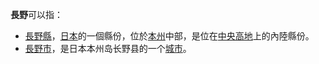 '''長野'''可以指：

* [[長野縣|長野縣]]，[[日本|日本]]的一個縣份，位於[[本州|本州]]中部，是位在[[中央高地|中央高地]]上的內陸縣份。
* [[長野市|長野市]]，是日本本州岛长野县的一个[[城市|城市]]。

{{disambig|cat=二字地名消歧義}}